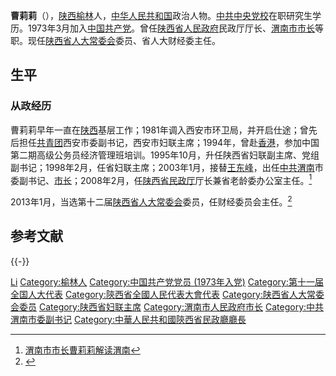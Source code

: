 '''曹莉莉'''（{{bd|1954年|1月||catIdx=Cao曹}}），[[陕西|陕西]][[榆林|榆林]]人，[[中华人民共和国|中华人民共和国]]政治人物。[[中共中央党校|中共中央党校]]在职研究生学历。1973年3月加入[[中国共产党|中国共产党]]。曾任[[陕西省人民政府|陕西省人民政府]]民政厅厅长、[[渭南市|渭南市]][[市长|市长]]等职。现任[[陕西省人大常委会|陕西省人大常委会]]委员、省人大财经委主任。

== 生平 ==
=== 从政经历 ===
曹莉莉早年一直在[[陕西|陕西]]基层工作；1981年调入西安市环卫局，并开启仕途；曾先后担任[[中國共產主義青年團|共青团]]西安市委副书记，西安市妇联主席；1994年，曾赴[[香港|香港]]，参加中国第二期高级公务员经济管理班培训。1995年10月，升任陕西省妇联副主席、党组副书记；1998年2月，任省妇联主席；2003年1月，接替[[王东峰|王东峰]]，出任[[中共|中共]][[渭南|渭南]]市委副书记、[[市长|市长]]；2008年2月，任[[陕西省人民政府|陕西省民政厅]]厅长兼省老龄委办公室主任。<ref>[http://news.xinhuanet.com/zhengfu/2005-03/02/content_2637973.htm 渭南市市长曹莉莉解读渭南]</ref>

2013年1月，当选第十二届[[陕西省人大常委会|陕西省人大常委会]]委员，任财经委员会主任。<ref>{{Cite web |url=http://www.tongchuan.gov.cn/html/xwzx/zwyw/26702/26702.html |title=省人大财经委主任委员曹莉莉一行来我市调研 |access-date=2013-09-30 |archive-url=https://web.archive.org/web/20160304093603/http://www.tongchuan.gov.cn/html/xwzx/zwyw/26702/26702.html |archive-date=2016-03-04 |dead-url=yes }}</ref>

== 参考文献 ==
{{Reflist}}

{{-}}
{{start box}}
{{s-gov|prc}}
{{s-before|[[张建功_(陕西)|张建功]]}}
{{s-title|[[陕西省民政厅|陕西省民政厅]]厅长|2008年2月－2013年1月}}
{{s-after|[[郭伯权|郭伯权]]}}
{{s-before|[[王东峰|王东峰]]}}
{{s-title|[[渭南市市长列表|渭南市人民政府市长]]|2003年1月－2008年2月}}
{{s-after|[[徐新荣|徐新荣]]}}
{{s-npo}}
{{s-before|[[张秀绒|张秀绒]]}}
{{s-title|[[陕西省妇女联合会|陕西省妇女联合会]]主席|1998年2月－2003年1月}}
{{s-after|[[刘丽鸽|刘丽鸽]]}}
{{end box}}

{{中华全国妇女联合会第八届执行委员会}}

{{Authority control}}
{{DEFAULTSORT:Cao曹}}
[[Category:曹姓|Li]]
[[Category:榆林人|Category:榆林人]]
[[Category:中国共产党党员_(1973年入党)|Category:中国共产党党员 (1973年入党)]]
[[Category:第十一届全国人大代表|Category:第十一届全国人大代表]]
[[Category:陝西省全國人民代表大會代表|Category:陝西省全國人民代表大會代表]]
[[Category:陕西省人大常委会委员|Category:陕西省人大常委会委员]]
[[Category:陕西省妇联主席|Category:陕西省妇联主席]]
[[Category:渭南市人民政府市长|Category:渭南市人民政府市长]]
[[Category:中共渭南市委副书记|Category:中共渭南市委副书记]]
[[Category:中華人民共和國陝西省民政廳廳長|Category:中華人民共和國陝西省民政廳廳長]]